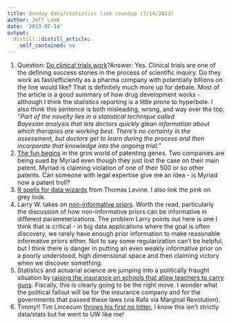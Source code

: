```yaml
---
title: Sunday data/statistics link roundup (7/14/2013)
author: Jeff Leek
date: '2013-07-14'
output:
  distill::distill_article:
    self_contained: no
---
```


  1. <span style="line-height: 15.994318008422852px;">Question: <a href="http://www.nytimes.com/2013/07/14/opinion/sunday/do-clinical-trials-work.html?pagewanted=all&_r=1&">Do clinical trials work</a>?Answer: Yes. Clinical trials are one of the defining success stories in the process of scientific inquiry. Do they work as fast/efficiently as a pharma company with potentially billions on the line would like? That is definitely much more up for debate. Most of the article is a good summary of how drug development works - although I think the statistics reporting is a little prone to hyperbole. I also think this sentence is both misleading, wrong, and way over the top, <em>"Part of the novelty lies in a statistical technique called Bayesian analysis that lets doctors quickly glean information about which therapies are working best. There’s no certainty in the assessment, but doctors get to learn during the process and then incorporate that knowledge into the ongoing trial." </em><br /> </span>
  2. [The fun begins](http://www.nytimes.com/2013/07/11/business/2-competitors-sued-by-genetics-company-for-patent-infringement.html?src=rechp&_r=0) in the grim world of patenting genes. Two companies are being sued by Myriad even though they just lost the case on their main patent. Myriad is claiming violation of one of their 500 or so other patents. Can someone with legal expertise give me an idea - is Myriad now a patent troll?
  3. [R spells for data wizards](http://thomaslevine.com/!/r-spells-for-data-wizards/) from Thomas Levine. I also link the pink on grey look.
  4. Larry W. takes on [non-informative priors](http://normaldeviate.wordpress.com/2013/07/13/lost-causes-in-statistics-ii-noninformative-priors/). Worth the read, particularly the discussion of how non-informative priors can be informative in different parameterizations. The problem Larry points out here is one I think that is critical - in big data applications where the goal is often discovery, we rarely have enough prior information to make reasonable informative priors either. Not to say some regularization can't be helpful, but I think there is danger in putting an even weakly informative prior on a poorly understood, high dimensional space and then claiming victory when we discover something.
  5. Statistics and actuarial science are jumping into a politically fraught situation by [raising the insurance on schools that allow teachers to carry guns](http://www.nytimes.com/2013/07/08/us/schools-seeking-to-arm-employees-hit-hurdle-on-insurance.html?hp&pagewanted=all&_r=0). Fiscally, this is clearly going to be the right move. I wonder what the political fallout will be for the insurance company and for the governments that passed these laws (via Rafa via Marginal Revolution).
  6. Timmy!! Tim Lincecum [throws his first no hitter.](http://scores.espn.go.com/mlb/recap?gameId=330713125) I know this isn't strictly data/stats but he went to UW like me!
